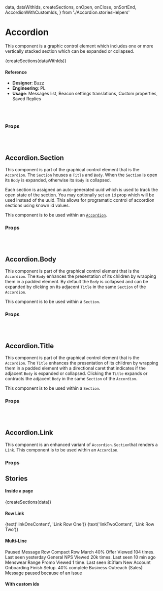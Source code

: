   data,
  dataWithIds,
  createSections,
  onOpen,
  onClose,
  onSortEnd,
  AccordionWithCustomIds,
} from './Accordion.storiesHelpers'

<Meta
  title="Components/Structural/Accordion"
  component={Accordion}
/>

# Accordion

This component is a graphic control element which includes one or more
vertically stacked section which can be expanded or collapsed.

<Preview>
  <Story name="default">
    <Accordion
    distance={number('distance', 5)}
    isSortable={boolean('isSortable', false)}
    isSeamless={boolean('isSeamless', false)}
    allowMultiple={boolean('allowMultiple', false)}
    pressDelay={number('pressDelay', 300)}
    onOpen={onOpen}
    onClose={onClose}
    onSortEnd={onSortEnd}
    size={select('Sizes', {extraSmall: 'xs', small: 'sm', medium: 'md', large: 'lg'}, 'md')}
    openSectionIds={array('openSectionIds', [])}
  >
      {createSections(dataWithIds)}
    </Accordion>
  </Story>
</Preview>

#### Reference

- **Designer**: Buzz
- **Engineering**: PL
- **Usage**: Messages list, Beacon settings translations, Custom properties, Saved Replies

<br />
<br />

### Props

<Props of={Accordion} />

<br />
<br />

## Accordion.Section

This component is part of the graphical control element that is the `Accordion`.
The `Section` houses a `Title` and `Body`. When the `Section` is open its
`Body` is expanded, otherwise its `Body` is collapsed.

Each section is assigned an auto-generated uuid which is used to track the
open state of the section. You may optionally set an `id` prop which will be
used instead of the uuid. This allows for programatic control of accordion
sections using known id values.

This component is to be used within an [`Accordion`](./Accordion.md).

### Props

<Props of={Accordion.Section} />

<br />
<br />

## Accordion.Body

This component is part of the graphical control element that is the `Accordion`.
The `Body` enhances the presentation of its children by wrapping them in a
padded element. By default the `Body` is collapsed and can be expanded by
clicking on its adjacent `Title` in the same `Section` of the `Accordion`.

This component is to be used within a `Section`.

### Props

<Props of={Accordion.Body} />

<br />
<br />

## Accordion.Title

This component is part of the graphical control element that is the `Accordion`.
The `Title` enhances the presentation of its children by wrapping them in a
padded element with a directional caret that indicates if the adjacent `Body`
is expanded or collapsed. Clicking the `Title` expands or contracts the adjacent
`Body` in the same `Section` of the `Accordion`.

This component is to be used within a `Section`.

### Props

<Props of={Accordion.Title} />

<br />
<br />

## Accordion.Link

This component is an enhanced variant of `Accordion.Section`that renders a `Link`.
This component is to be used within an `Accordion`.

### Props

<Props of={Accordion.Link} />

## Stories

#### Inside a page

<Preview>
  <Story name="Inside a page">
    <Page>
    <Page.Card>
      <Page.Header subtitle="Inside a page" />
      <Accordion
        distance={number('distance', 5)}
        isSortable={boolean('isSortable', false)}
        isSeamless={boolean('isSeamless', false)}
        allowMultiple={boolean('allowMultiple', false)}
        pressDelay={number('pressDelay', 300)}
        onSortEnd={onSortEnd}
        size={select('Sizes', {extraSmall: 'xs', small: 'sm', medium: 'md', large: 'lg'}, 'md')}
      >
        {createSections(data)}
      </Accordion>
    </Page.Card>
  </Page>
  </Story>
</Preview>

#### Row Link

<Preview>
  <Story name="Row Link">
    <Page>
      <Page.Card>
        <Accordion
          distance={number('distance', 5)}
          isSortable={boolean('isSortable', false)}
          isSeamless={boolean('isSeamless', true)}
          allowMultiple={boolean('allowMultiple', false)}
          pressDelay={number('pressDelay', 300)}
          onSortEnd={onSortEnd}
          size={select('Sizes', {extraSmall: 'xs', small: 'sm', medium: 'md', large: 'lg'}, 'md')}
        >
          <Accordion.Link to="/">
            <Text truncate weight={500}>
              {text('linkOneContent', 'Link Row One')}
            </Text>
          </Accordion.Link>
          <Accordion.Link to="/">
            <Text truncate weight={500}>
              {text('linkTwoContent', 'Link Row Two')}
            </Text>
          </Accordion.Link>
        </Accordion>
      </Page.Card>
    </Page>
  </Story>
</Preview>

#### Multi-Line

<Preview>
  <Story name="Multi-Line">
    <Page>
      <Page.Card>
        <Accordion
          distance={number('distance', 5)}
          isSortable={boolean('isSortable', true)}
          allowMultiple={boolean('allowMultiple', false)}
          pressDelay={number('pressDelay', 300)}
          onSortEnd={onSortEnd}
          size={select('Sizes', {extraSmall: 'xs', small: 'sm', medium: 'md', large: 'lg', extraLarge: 'xl'}, 'xl')}
        >
          <Accordion.Link to="/" isCompact>
            <Accordion.Heading muted>Paused Message Row</Accordion.Heading>
          </Accordion.Link>
          <Accordion.Link to="/" isCompact>
            <Accordion.Heading>Compact Row</Accordion.Heading>
          </Accordion.Link>
          <Accordion.Link to="/">
            <Accordion.Heading>March 40% Offer</Accordion.Heading>
            <Accordion.Subheading>Viewed 104 times. Last seen yesterday</Accordion.Subheading>
          </Accordion.Link>
          <Accordion.Link to="/">
            <Accordion.Heading>General NPS</Accordion.Heading>
            <Accordion.Subheading>Viewed 20k times. Last seen 10 min ago</Accordion.Subheading>
          </Accordion.Link>
          <Accordion.Link to="/">
            <Accordion.Heading>Menswear Range Promo</Accordion.Heading>
            <Accordion.Subheading>Viewed 1 time. Last seen 8:31am</Accordion.Subheading>
          </Accordion.Link>
          <Accordion.Link to="/" status="info" badge="Incomplete">
            <Accordion.Heading>New Account Onboarding</Accordion.Heading>
            <Accordion.Subheading>
              <span className="is-highlighted">Finish Setup. </span>
              <span>40% complete</span>
            </Accordion.Subheading>
          </Accordion.Link>
          <Accordion.Link to="/" status="error" badge="Paused">
            <Accordion.Heading>Business Outreach (Sales)</Accordion.Heading>
            <Accordion.Subheading>
              <span className="is-highlighted">Message paused because of an issue</span>
            </Accordion.Subheading>
          </Accordion.Link>
        </Accordion>
      </Page.Card>
    </Page>
  </Story>
</Preview>

#### With custom ids

<Preview>
  <Story name="Custom-Ids">
    <Page>
      <Page.Card>
        <AccordionWithCustomIds />
      </Page.Card>
    </Page>
  </Story>
</Preview>